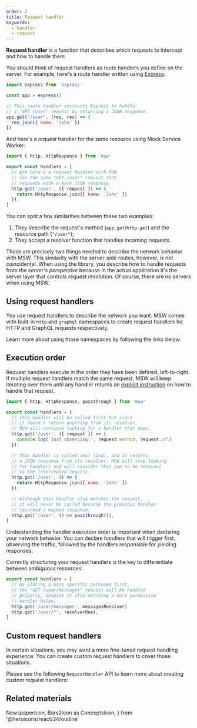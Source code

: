 ```yaml
---
order: 2
title: Request handler
keywords:
  - handler
  - request
---
```


**Request handler** is a function that describes which requests to intercept and how to handle them.

You should think of request handlers as route handlers you define on the server. For example, here's a route handler written using [Express](https://expressjs.com/):

```js {7-9}
import express from 'express'

const app = express()

// This route handler instructs Express to handle
// a "GET /user" request by returning a JSON response.
app.get('/user', (req, res) => {
  res.json({ name: 'John' })
})
```

And here's a _request_ handler for the same resource using Mock Service Worker:

```js {7-9}
import { http, HttpResponse } from 'msw'

export const handlers = [
  // And here's a request handler with MSW
  // for the same "GET /user" request that
  // responds with a mock JSON response.
  http.get('/user', ({ request }) => {
    return HttpResponse.json({ name: 'John' })
  }),
]
```

You can spot a few similarities between these two examples:

1. They describe the request's method (`app.get`/`http.get`) and the resource path (`"/user"`);
1. They accept a resolver function that handles incoming requests.

Those are precisely two things needed to describe the network behavior with MSW. This similarity with the server-side routes, however, is not coincidental. When using the library, you describe how to handle requests from the _server's perspective_ because in the actual application it's the server layer that controls request resolution. Of course, there are no servers when using MSW.

## Using request handlers

You use request handlers to describe the network you want. MSW comes with built-in `http` and `graphql` namespaces to create request handlers for HTTP and GraphQL requests respectively.

Learn more about using those namespaces by following the links below:


<div className="md:grid md:grid-cols-2 gap-x-8">
  <PageCard
    icon={NodejsIcon}
    url="/docs/network-behavior/rest"
    title="Describing REST API"
    description="Learn about describing RESTful APIs."
  />
  <PageCard
    icon={GraphQLIcon}
    url="/docs/network-behavior/graphql"
    title="Describing GraphQL API"
    description="Learn about describing GraphQL APIs."
  />
  <PageCard
    icon={CubeTransparentIcon}
    url="/docs/api/http"
    title="http"
    description="API reference for the `http` namespace."
  />
  <PageCard
    icon={CubeTransparentIcon}
    url="/docs/api/graphql"
    title="graphql"
    description="API reference for the `graphql` namespace."
  />
</div>

## Execution order

Request handlers execute in the order they have been defined, left-to-right. If multiple request handlers match the same request, MSW will keep iterating over them until any handler returns an [explicit instruction](/docs/concepts/response-resolver#resolver-instructions) on how to handle that request.

```js
import { http, HttpResponse, passthrough } from 'msw'

export const handlers = [
  // This handler will be called first but since
  // it doesn't return anything from its resolver,
  // MSW will continue looking for a handler that does.
  http.get('/user', ({ request }) => {
    console.log('Just observing:', request.method, request.url)
  }),

  // This handler is called next (2nd), and it returns
  // a JSON response from its resolver. MSW will stop looking
  // for handlers and will consider this one to be relevant
  // to the intercepted request.
  http.get('/user', () => {
    return HttpResponse.json({ name: 'John' })
  }),

  // Although this handler also matches the request,
  // it will never be called because the previous handler
  // returned a mocked response.
  http.get('/user', () => passthrough()),
]
```

Understanding the handler execution order is important when declaring your network behavior. You can declare handlers that will trigger first, observing the traffic, followed by the handlers responsible for yielding responses.

Correctly structuring your request handlers is the key to differentiate between ambiguous resources:

```js /messages/ /*/2 {6}
export const handlers = [
  // By placing a more specific pathname first,
  // the "GET /user/messages" request will be handled
  // properly, despite it also matching a more permissive
  // handler below.
  http.get('/user/messages', messagesResolver)
  http.get('/user/*', resolverOne),
]
```

## Custom request handlers

In certain situations, you may want a more fine-tuned request handling experience. You can create custom request handlers to cover those situations.

Please see the following `RequestHandler` API to learn more about creating custom request handlers:

<PageCard
  icon={CubeTransparentIcon}
  url="/docs/api/request-handler"
  title="RequestHandler"
  description="API reference for the `RequestHandler` class."
/>

## Related materials

  NewspaperIcon,
  Bars2Icon as ConceptsIcon,
} from '@heroicons/react/24/outline'

<div className="md:grid md:grid-cols-2 gap-x-8">
  <PageCard
    icon={ConceptsIcon}
    url="/docs/concepts/request-namespace"
    title="Request namespace"
    description="Learn more about request namespaces."
  />
  <PageCard
    icon={ConceptsIcon}
    url="/docs/concepts/response-resolver"
    title="Response resolver"
    description="Learn more about response resolvers."
  />
  <PageCard
    icon={NewspaperIcon}
    url="/docs/basics/intercepting-requests"
    title="Intercepting requests"
    description="Learn how to intercept outgoing requests."
  />
  <PageCard
    icon={NewspaperIcon}
    url="/docs/basics/mocking-responses"
    title="Mocking responses"
    description="Learn how to mock HTTP responses."
  />
</div>

